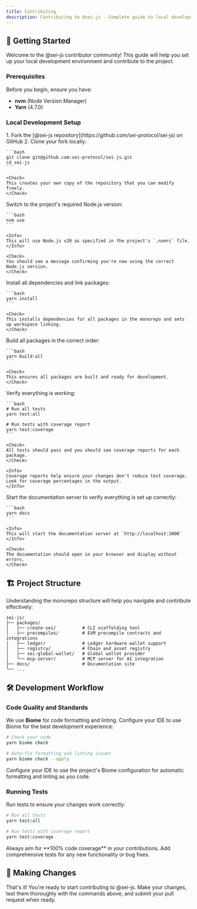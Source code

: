 ```yaml
---
title: Contributing
description: Contributing to @sei-js - Complete guide to local development setup, testing, and pull request process
---
```


## 🚀 Getting Started

Welcome to the @sei-js contributor community! This guide will help you set up your local development environment and contribute to the project.

### Prerequisites

Before you begin, ensure you have:

- **nvm** (Node Version Manager)
- **Yarn** (4.7.0)

### Local Development Setup

<Steps>
  <Step title="Fork and Clone">
    1. Fork the [@sei-js repository](https://github.com/sei-protocol/sei-js) on GitHub
    2. Clone your fork locally:
    
    ```bash
    git clone git@github.com:sei-protocol/sei-js.git
    cd sei-js
    ```
    
    <Check>
    This creates your own copy of the repository that you can modify freely.
    </Check>
  </Step>
  
  <Step title="Use Correct Node.js Version">
    Switch to the project's required Node.js version:
    
    ```bash
    nvm use
    ```
    
    <Info>
    This will use Node.js v20 as specified in the project's `.nvmrc` file.
    </Info>
    
    <Check>
    You should see a message confirming you're now using the correct Node.js version.
    </Check>
  </Step>
  
  <Step title="Install Dependencies">
    Install all dependencies and link packages:
    
    ```bash
    yarn install
    ```
    
    <Check>
    This installs dependencies for all packages in the monorepo and sets up workspace linking.
    </Check>
  </Step>
  
  <Step title="Build All Packages">
    Build all packages in the correct order:
    
    ```bash
    yarn build:all
    ```
    
    <Check>
    This ensures all packages are built and ready for development.
    </Check>
  </Step>
  
  <Step title="Run Tests">
    Verify everything is working:
    
    ```bash
    # Run all tests
    yarn test:all
    
    # Run tests with coverage report
    yarn test:coverage
    ```
    
    <Check>
    All tests should pass and you should see coverage reports for each package.
    </Check>
    
    <Info>
    Coverage reports help ensure your changes don't reduce test coverage. Look for coverage percentages in the output.
    </Info>
  </Step>
  
  <Step title="Run and Verify Docs">
    Start the documentation server to verify everything is set up correctly:
    
    ```bash
    yarn docs
    ```
    
    <Info>
    This will start the documentation server at `http://localhost:3000`
    </Info>
    
    <Check>
    The documentation should open in your browser and display without errors.
    </Check>
  </Step>
</Steps>

## 🏗️ Project Structure

Understanding the monorepo structure will help you navigate and contribute effectively:

```
sei-js/
├── packages/
│   ├── create-sei/          # CLI scaffolding tool
│   ├── precompiles/         # EVM precompile contracts and integrations
│   ├── ledger/              # Ledger hardware wallet support
│   ├── registry/            # Chain and asset registry
│   ├── sei-global-wallet/   # Global wallet provider
│   └── mcp-server/          # MCP server for AI integration
├── docs/                    # Documentation site
└── ...
```

## 🛠️ Development Workflow

### Code Quality and Standards

We use **Biome** for code formatting and linting. Configure your IDE to use Biome for the best development experience:

```bash
# Check your code
yarn biome check

# Auto-fix formatting and linting issues  
yarn biome check --apply
```

<Info>
Configure your IDE to use the project's Biome configuration for automatic formatting and linting as you code.
</Info>

### Running Tests

Run tests to ensure your changes work correctly:

```bash
# Run all tests
yarn test:all

# Run tests with coverage report
yarn test:coverage
```

<Warning>
Always aim for **100% code coverage** in your contributions. Add comprehensive tests for any new functionality or bug fixes.
</Warning>

## 📝 Making Changes

That's it! You're ready to start contributing to @sei-js. Make your changes, test them thoroughly with the commands above, and submit your pull request when ready.
